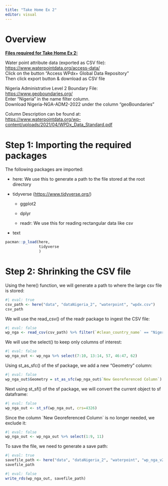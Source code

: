 ```yaml
---
title: "Take Home Ex 2"
editor: visual
---
```


# Overview

[**Files required for Take Home Ex 2:**]{.underline}

Water point attribute data (exported as CSV file):\
<https://www.waterpointdata.org/access-data/>\
Click on the button "Access WPdx+ Global Data Repository"\
Then click export button & download as CSV file

Nigeria Administrative Level 2 Boundary File:\
<https://www.geoboundaries.org/>\
Enter "Nigeria" in the name filter column.\
Download Nigeria-NGA-ADM2-2022 under the column "geoBoundaries"

Column Description can be found at:\
<https://www.waterpointdata.org/wp-content/uploads/2021/04/WPDx_Data_Standard.pdf>

# Step 1: Importing the required packages

The following packages are imported:

-   here: We use this to generate a path to the file stored at the root directory

-   tidyverse (<https://www.tidyverse.org/>)

    -   ggplot2

    -   dplyr

    -   readr: We use this for reading rectangular data like csv

-   text

```r
pacman::p_load(here,
               tidyverse
               )
```

# Step 2: Shrinking the CSV file

Using the here() function, we will generate a path to where the large csv file is stored:

```r
#| eval: true
csv_path <- here("data", "dataNigeria_2", "waterpoint", "wpdx.csv")
csv_path
```

We will use the read_csv() of the readr package to ingest the CSV file:

```r
#| eval: false
wp_nga <- read_csv(csv_path) %>% filter(`#clean_country_name` == "Nigeria")
```

We will use the select() to keep only columns of interest:

```r
#| eval: false
wp_nga_out <- wp_nga %>% select(7:10, 13:14, 57, 46:47, 62)
```

Using st_as_sfc() of the sf package, we add a new "Geometry" column:

```r
#| eval: false
wp_nga_out$Geometry = st_as_sfc(wp_nga_out$`New Georeferenced Column`)
```

Next using st_sf() of the sf package, we will convert the current object to sf dataframe:

```r
#| eval: false
wp_nga_out <- st_sf(wp_nga_out, crs=4326) 
```

Since the column \`New Georeferenced Column\` is no longer needed, we exclude it:

```r
#| eval: false
wp_nga_out <- wp_nga_out %>% select(1:9, 11)
```

To save the file, we need to generate a save path:

```r
#| eval: true
savefile_path <- here("data", "dataNigeria_2", "waterpoint", "wp_nga_v2.rds")
savefile_path
```

```r
#| eval: false
write_rds(wp_nga_out, savefile_path)
```
